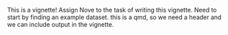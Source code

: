 This is a vignette!
Assign Nove to the task of writing this vignette.
Need to start by finding an example dataset.
this is a qmd, so we need a header and we can include output in the vignette.
